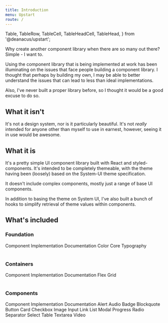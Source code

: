 ```yaml
---
title: Introduction
menu: Upstart
route: /
---
```


  Table,
  TableRow,
  TableCell,
  TableHeadCell,
  TableHead,
} from '@deanacus/upstart';

Why create another component library when there are so many out there? Simple -
I want to.

Using the component library that is being implemented at work has been
illuminating on the issues that face people building a component library. I
thought that perhaps by building my own, I may be able to better understand the
issues that can lead to less than ideal implementations.

Also, I've never built a proper library before, so I thought it would be a good
excuse to do so.

## What it isn't

It's not a design system, nor is it particularly beautiful. It's not _really_
intended for anyone other than myself to use in earnest, however, seeing it in
use would be awesome.

## What it is

It's a pretty simple UI component library built with React and
styled-components. It's intended to be completely themeable, with the theme
having been (loosely) based on the System-UI theme specification.

It doesn't include complex components, mostly just a range of base UI
components.

In addition to basing the theme on System UI, I've also built a bunch of hooks
to simplify retrieval of theme values within components.

## What's included

### Foundation

<Table>
  <TableHead>
    <TableHeadCell>Component</TableHeadCell>
    <TableHeadCell>Implementation</TableHeadCell>
    <TableHeadCell>Documentation</TableHeadCell>
  </TableHead>
  <tbody>
    <TableRow>
      <TableCell>Color</TableCell>
      <TableCell>
        <Status status="review" />
      </TableCell>
      <TableCell>
        <Status status="progress" />
      </TableCell>
    </TableRow>
    <TableRow>
      <TableCell>Core Typography</TableCell>
      <TableCell>
        <Status status="complete" />
      </TableCell>
      <TableCell>
        <Status status="progress" />
      </TableCell>
    </TableRow>
  </tbody>
</Table>

### Containers

<Table>
  <TableHead>
    <TableHeadCell>Component</TableHeadCell>
    <TableHeadCell>Implementation</TableHeadCell>
    <TableHeadCell>Documentation</TableHeadCell>
  </TableHead>
  <tbody>
    <TableRow>
      <TableCell>Flex</TableCell>
      <TableCell>
        <Status status="progress" />
      </TableCell>
      <TableCell>
        <Status status="planned" />
      </TableCell>
    </TableRow>
    <TableRow>
      <TableCell>Grid</TableCell>
      <TableCell>
        <Status status="progress" />
      </TableCell>
      <TableCell>
        <Status status="planned" />
      </TableCell>
    </TableRow>
  </tbody>
</Table>

### Components

<Table>
  <TableHead>
    <TableHeadCell>Component</TableHeadCell>
    <TableHeadCell>Implementation</TableHeadCell>
    <TableHeadCell>Documentation</TableHeadCell>
  </TableHead>
  <tbody>
    <TableRow>
      <TableCell>Alert</TableCell>
      <TableCell>
        <Status status="planned" />
      </TableCell>
      <TableCell>
        <Status status="planned" />
      </TableCell>
    </TableRow>
    <TableRow>
      <TableCell>Audio</TableCell>
      <TableCell>
        <Status status="complete" />
      </TableCell>
      <TableCell>
        <Status status="complete" />
      </TableCell>
    </TableRow>
    <TableRow>
      <TableCell>Badge</TableCell>
      <TableCell>
        <Status status="review" />
      </TableCell>
      <TableCell>
        <Status status="progress" />
      </TableCell>
    </TableRow>
    <TableRow>
      <TableCell>Blockquote</TableCell>
      <TableCell>
        <Status status="review" />
      </TableCell>
      <TableCell>
        <Status status="progress" />
      </TableCell>
    </TableRow>
    <TableRow>
      <TableCell>Button</TableCell>
      <TableCell>
        <Status status="complete" />
      </TableCell>
      <TableCell>
        <Status status="review" />
      </TableCell>
    </TableRow>
    <TableRow>
      <TableCell>Card</TableCell>
      <TableCell>
        <Status status="progress" />
      </TableCell>
      <TableCell>
        <Status status="planned" />
      </TableCell>
    </TableRow>
    <TableRow>
      <TableCell>Checkbox</TableCell>
      <TableCell>
        <Status status="planned" />
      </TableCell>
      <TableCell>
        <Status status="planned" />
      </TableCell>
    </TableRow>
    <TableRow>
      <TableCell>Image</TableCell>
      <TableCell>
        <Status status="progress" />
      </TableCell>
      <TableCell>
        <Status status="progress" />
      </TableCell>
    </TableRow>
    <TableRow>
      <TableCell>Input</TableCell>
      <TableCell>
        <Status status="planned" />
      </TableCell>
      <TableCell>
        <Status status="planned" />
      </TableCell>
    </TableRow>
    <TableRow>
      <TableCell>Link</TableCell>
      <TableCell>
        <Status status="review" />
      </TableCell>
      <TableCell>
        <Status status="progress" />
      </TableCell>
    </TableRow>
    <TableRow>
      <TableCell>List</TableCell>
      <TableCell>
        <Status status="progress" />
      </TableCell>
      <TableCell>
        <Status status="progress" />
      </TableCell>
    </TableRow>
    <TableRow>
      <TableCell>Modal</TableCell>
      <TableCell>
        <Status status="planned" />
      </TableCell>
      <TableCell>
        <Status status="planned" />
      </TableCell>
    </TableRow>
    <TableRow>
      <TableCell>Progress</TableCell>
      <TableCell>
        <Status status="planned" />
      </TableCell>
      <TableCell>
        <Status status="planned" />
      </TableCell>
    </TableRow>
    <TableRow>
      <TableCell>Radio</TableCell>
      <TableCell>
        <Status status="planned" />
      </TableCell>
      <TableCell>
        <Status status="planned" />
      </TableCell>
    </TableRow>
    <TableRow>
      <TableCell>Separator</TableCell>
      <TableCell>
        <Status status="progress" />
      </TableCell>
      <TableCell>
        <Status status="planned" />
      </TableCell>
    </TableRow>
    <TableRow>
      <TableCell>Select</TableCell>
      <TableCell>
        <Status status="planned" />
      </TableCell>
      <TableCell>
        <Status status="planned" />
      </TableCell>
    </TableRow>
    <TableRow>
      <TableCell>Table</TableCell>
      <TableCell>
        <Status status="progress" />
      </TableCell>
      <TableCell>
        <Status status="planned" />
      </TableCell>
    </TableRow>
    <TableRow>
      <TableCell>Textarea</TableCell>
      <TableCell>
        <Status status="planned" />
      </TableCell>
      <TableCell>
        <Status status="planned" />
      </TableCell>
    </TableRow>
    <TableRow>
      <TableCell>Video</TableCell>
      <TableCell>
        <Status status="planned" />
      </TableCell>
      <TableCell>
        <Status status="planned" />
      </TableCell>
    </TableRow>
  </tbody>
</Table>
